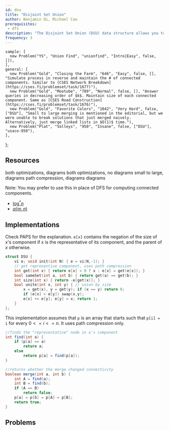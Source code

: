 ```yaml
---
id: dsu
title: "Disjoint Set Union"
author: Benjamin Qi, Michael Cao 
prerequisites:
 - dfs
description: "The Disjoint Set Union (DSU) data structure allows you to add edges to an initially empty graph and test whether two vertices of the graph are connected."
frequency: 3
---
```



    sample: [
      new Problem("YS", "Union Find", "unionfind", "Intro|Easy", false, []),
    ],
    general: [
      new Problem("Gold", "Closing the Farm", "646", "Easy", false, [], "Simulate process in reverse and maintain the # of connected components. Similar to [CSES Network Breakdown](https://cses.fi/problemset/task/1677)"),
      new Problem("Gold", "Mootube", "789", "Normal", false, [], "Answer queries in decreasing order of $k$. Maintain size of each connected component. Same as [CSES Road Construction](https://cses.fi/problemset/task/1676)"),
      new Problem("Gold", "Favorite Colors", "1042", "Very Hard", false, ["DSU"], "Small to large merging is mentioned in the editorial, but we were unable to break solutions that just merged naively. Alternatively, just merge linked lists in $O(1)$ time."),
      new Problem("Plat", "Valleys", "950", "Insane", false, ["DSU"], "usaco-950"),
    ],
};

<Problems problems={problems.sample} />

## Resources

<Resources>
  <Resource source="CSA" title="Disjoint Data Sets" url="disjoint_data_sets" starred>both optimizations, diagrams</Resource>
  <Resource source="PAPS" title="11.1 - Disjoint Sets" starred>both optimizations, no diagrams</Resource>
  <Resource source="CPH" title="15.2 - Union-Find">small to large, diagrams</Resource>
  <Resource source="IUSACO" title="10.6 - Disjoint-Set Data Structure">path compression, diagrams</Resource>
  <Resource source="TC" title="Disjoint Set Data Structures" url="disjoint-set-data-structures">diagrams</Resource>
  <Resource source="CPC" title="3 - Data Structures" url="03_data_structures"></Resource>
</Resources>

Note: You may prefer to use this in place of DFS for computing connected components.

<Optional title="DSU Complexity Proofs">

   - [$\log^* n$](https://en.wikipedia.org/wiki/Proof_of_O(log*n)\_time_complexity\_of_union%E2%80%93find)
   - [$\alpha (m,n)$](https://dl.acm.org/doi/pdf/10.1145/321879.321884)

</Optional>

## Implementations

<LanguageSection>

<CPPSection>

Check PAPS for the explanation. `e[x]` contains the negation of the size of $x$'s component if $x$ is the representative of its component, and the parent of $x$ otherwise.

<Resources>
	<Resource source="Benq (from KACTL)" url="https://github.com/bqi343/USACO/blob/master/Implementations/content/graphs%20(12)/DSU/DSU%20(7.6).h" title="DSU"> </Resource>
</Resources>

```cpp
struct DSU {
	vi e; void init(int N) { e = vi(N,-1); }
	// get representive component, uses path compression
	int get(int x) { return e[x] < 0 ? x : e[x] = get(e[x]); } 
	bool sameSet(int a, int b) { return get(a) == get(b); }
	int size(int x) { return -e[get(x)]; }
	bool unite(int x, int y) { // union by size
		x = get(x), y = get(y); if (x == y) return 0;
		if (e[x] > e[y]) swap(x,y);
		e[x] += e[y]; e[y] = x; return 1;
	}
};
```

</CPPSection>

<JavaSection>

This implementation assumes that `p` is an array that starts such that `p[i] = i` for every $0 <= i <= n$. It uses path compression only. 

```java
//finds the "representative" node in a's component
int find(int a) {
	if (p[a] == a)
		return a;
	else
		return p[a] = find(p[a]);
}

//returns whether the merge changed connectivity
boolean merge(int a, int b) {
	int A = find(a);
	int B = find(b);
	if (A == B)
		return false;
	p[a] = p[b] = p[A] = p[B];
	return true;
}
```

</JavaSection>

</LanguageSection>

## Problems

<Problems problems={problems.general} />
